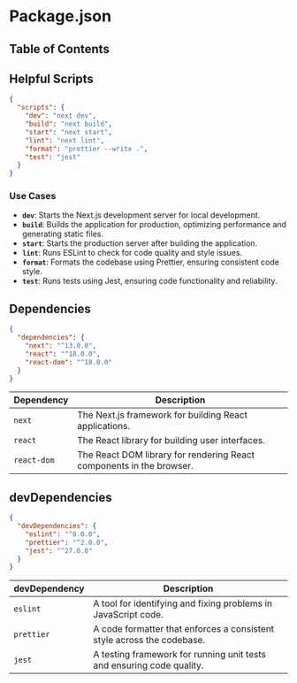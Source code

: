 
# Package.json

## Table of Contents

## Helpful Scripts

```json
{
  "scripts": {
    "dev": "next dev",
    "build": "next build",
    "start": "next start",
    "lint": "next lint",
    "format": "prettier --write .",
    "test": "jest"
  }
}
```

### Use Cases

- **`dev`**: Starts the Next.js development server for local development.
- **`build`**: Builds the application for production, optimizing performance and generating static files.
- **`start`**: Starts the production server after building the application.
- **`lint`**: Runs ESLint to check for code quality and style issues.
- **`format`**: Formats the codebase using Prettier, ensuring consistent code style.
- **`test`**: Runs tests using Jest, ensuring code functionality and reliability.
  <BackToTop />

## Dependencies

```json
{
  "dependencies": {
    "next": "^13.0.0",
    "react": "^18.0.0",
    "react-dom": "^18.0.0"
  }
}
```

| Dependency  | Description                                                          |
| ----------- | -------------------------------------------------------------------- |
| `next`      | The Next.js framework for building React applications.               |
| `react`     | The React library for building user interfaces.                      |
| `react-dom` | The React DOM library for rendering React components in the browser. |

## devDependencies

```json
{
  "devDependencies": {
    "eslint": "^8.0.0",
    "prettier": "^2.0.0",
    "jest": "^27.0.0"
  }
}
```

| devDependency | Description                                                            |
| ------------- | ---------------------------------------------------------------------- |
| `eslint`      | A tool for identifying and fixing problems in JavaScript code.         |
| `prettier`    | A code formatter that enforces a consistent style across the codebase. |
| `jest`        | A testing framework for running unit tests and ensuring code quality.  |

<BackToTop />
